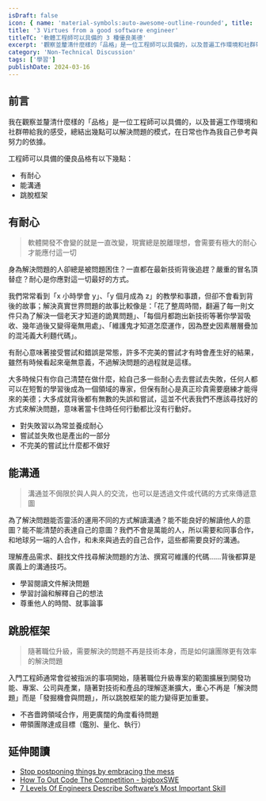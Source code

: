 ```yaml
---
isDraft: false
icon: { name: 'material-symbols:auto-awesome-outline-rounded', title: '三個星星符號' }
title: '3 Virtues from a good software engineer'
titleTC: '軟體工程師可以具備的 3 種優良美德'
excerpt: '觀察並釐清什麼樣的「品格」是一位工程師可以具備的，以及普遍工作環境和社群帶給我的感受，總結出幾點可以解決問題的模式，在日常也作為我自己參考與努力的依據。有耐心、能溝通、跳脫框架是我理想中軟體工程師可以具備的美德，不知道你是不是也認同這樣的想法？'
category: 'Non-Technical Discussion'
tags: ['學習']
publishDate: 2024-03-16
---
```


## 前言

我在觀察並釐清什麼樣的「品格」是一位工程師可以具備的，以及普遍工作環境和社群帶給我的感受，總結出幾點可以解決問題的模式，在日常也作為我自己參考與努力的依據。

工程師可以具備的優良品格有以下幾點：

- 有耐心
- 能溝通
- 跳脫框架

## 有耐心

> 軟體開發不會變的就是一直改變，現實總是脫離理想，會需要有極大的耐心才能應付這一切

身為解決問題的人卻總是被問題困住？一直都在最新技術背後追趕？嚴重的冒名頂替症？耐心是你應對這一切最好的方式。

我們常常看到「x 小時學會 y」、「y 個月成為 z」的教學和事蹟，但卻不會看到背後的故事；解決真實世界問題的故事比較像是：「花了整周時間，翻遍了每一則文件只為了解決一個老天才知道的詭異問題」、「每個月都跑出新技術等著你學習吸收、幾年過後又變得毫無用處」、「維護鬼才知道怎麼運作，因為歷史因素層層疊加的混沌義大利麵代碼」。

有耐心意味著接受嘗試和錯誤是常態，許多不完美的嘗試才有時會產生好的結果，雖然有時候看起來毫無意義，不過解決問題的過程就是這樣。

大多時候只有你自己清楚在做什麼，給自己多一些耐心去去嘗試去失敗，任何人都可以在短暫的學習後成為一個領域的專家，但保有耐心是真正珍貴需要磨練才能得來的美德；大多成就背後都有無數的失誤和嘗試，這並不代表我們不應該尋找好的方式來解決問題，意味著當卡住時任何行動都比沒有行動好。

- 對失敗習以為常並養成耐心
- 嘗試並失敗也是產出的一部分
- 不完美的嘗試比什麼都不做好

## 能溝通

> 溝通並不侷限於與人與人的交流，也可以是透過文件或代碼的方式來傳遞意圖

為了解決問題能否靈活的運用不同的方式解讀溝通？能不能良好的解讀他人的意圖？能不能清楚的表達自己的意圖？我們不會是萬能的人，所以需要和同事合作，和地球另一端的人合作，和未來與過去的自己合作，這些都需要良好的溝通。

理解產品需求、翻找文件找尋解決問題的方法、撰寫可維護的代碼……背後都算是廣義上的溝通技巧。

- 學習閱讀文件解決問題
- 學習討論和解釋自己的想法
- 尊重他人的時間、就事論事

## 跳脫框架

> 隨著職位升級，需要解決的問題不再是技術本身，而是如何讓團隊更有效率的解決問題

入門工程師通常會從被指派的事項開始，隨著職位升級專案的範圍擴展到開發功能、專案、公司與產業，隨著對技術和產品的理解逐漸擴大，重心不再是「解決問題」而是「發掘機會與問題」，所以跳脫框架的能力變得更加重要。

- 不吝嗇跨領域合作，用更廣闊的角度看待問題
- 帶領團隊達成目標（鑑別、量化、執行）

## 延伸閱讀

- [Stop postponing things by embracing the mess](https://www.deprocrastination.co/blog/stop-postponing-things-by-embracing-the-mess?ref=dailydev)
- [How To Out Code The Competition - bigboxSWE](https://www.youtube.com/watch?v=tsYKn0gMN6A)
- [7 Levels Of Engineers Describe Software’s Most Important Skill](https://www.youtube.com/watch?v=R1pg5kI0VI4)
